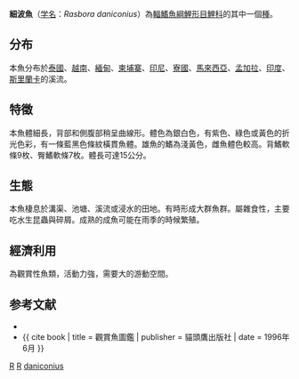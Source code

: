 {{Speciesbox 
| taxon = Rasbora daniconius
| status = NE
| authority = [[弗朗西斯·布坎南-漢密爾頓|Hamilton]], 1822
| synonyms = *''Cyprinus anjana''<br /><small>Hamilton, 1822</small> 
*''Cyprinus daniconius''<br /><small>Hamilton, 1822</small> ''
*''Leuciscus anjana''<br /><small>Hamilton, 1822</small> ''
*''Leuciscus dandia''<br /><small>Valenciennes, 1844</small>
*''Leuciscus dandria''<br /><small>Valenciennes, 1844</small>
*''Leuciscus daniconius''<br /><small>Hamilton, 1822</small>
*''Leuciscus flavus''<br /><small>Jerdon, 1849</small> ''
*''Leuciscus lateralis''<br /><small>McClelland, 1839</small> ''
*''Leuciscus malabaricus''<br /><small>Jerdon, 1849</small> ''
*''Opsarius anjana''<br /><small>Hamilton, 1822</small>
*''Opsarius daniconius''<br /><small>Hamilton, 1822</small>
*''Parluciosoma daniconius''<br /><small>Hamilton, 1822</small>
*''Rasbora daniconius daniconius''<br /><small>Hamilton, 1822</small>) ''
*''Rasbora daviconius''<br /><small>Hamilton, 1822</small>
*''Rasbora kobonensis''<br /><small>Chaudhuri, 1913</small> ''
*''Rasbora malabarica''<br /><small>Jerdon, 1849</small>
*''Rasbora neilgherriensis''<br /><small>Day, 1867</small> ''
*''Rasbora palustris''<br /><small>Smith, 1945</small> ''
*''Rasbora rasbora kobonensis''<br /><small>Chaudhuri, 1913</small> ''
*''Rasbora woolaree''<br /><small>Day, 1867</small> ''
*''Rasbora zanzibarensis''<br /><small>Günther, 1867</small> ''
}}

'''細波魚'''（[[学名|学名]]：''Rasbora daniconius''）為[[輻鰭魚綱|輻鰭魚綱]][[鯉形目|鯉形目]][[鯉科|鯉科]]的其中一個[[種|種]]。

== 分布 ==
本魚分布於[[泰國|泰國]]、[[越南|越南]]、[[緬甸|緬甸]]、[[柬埔寨|柬埔寨]]、[[印尼|印尼]]、[[寮國|寮國]]、[[馬來西亞|馬來西亞]]、[[孟加拉|孟加拉]]、[[印度|印度]]、[[斯里蘭卡|斯里蘭卡]]的溪流。

== 特徵 ==
本魚體細長，背部和側腹部稍呈曲線形。體色為銀白色，有紫色、綠色或黃色的折光色彩，有一條藍黑色條紋橫貫魚體。雄魚的鰭為淺黃色，雌魚體色較高。背鰭軟條9枚、臀鰭軟條7枚。體長可達15公分。

== 生態 ==
本魚棲息於溝渠、池塘、溪流或浸水的田地。有時形成大群魚群。屬雜食性，主要吃水生昆蟲與碎屑。成熟的成魚可能在雨季的時候繁殖。

== 經濟利用 ==
為觀賞性魚類，活動力強，需要大的游動空間。

== 参考文献 ==
{{refbegin}}
*{{FishBase_species|genus=Rasbora|species=daniconius|year=2011|month=12}}
*{{ cite book | title = 觀賞魚圖鑑 | publisher = 貓頭鷹出版社 | date = 1996年6月 }}
{{refend}}
{{Taxonbar}}

[[Category:1822年描述的鱼类|R]]
[[Category:觀賞魚|R]]
[[Category:波魚屬|daniconius]]